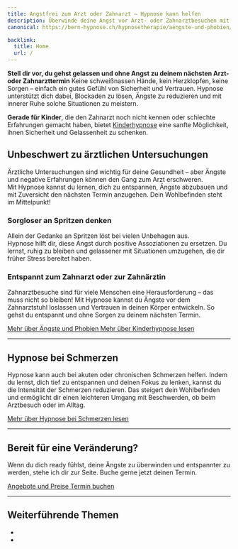 ```yaml
---
title: Angstfrei zum Arzt oder Zahnarzt – Hypnose kann helfen
description: Überwinde deine Angst vor Arzt- oder Zahnarztbesuchen mit professioneller Hypnosetherapie in Bern.
canonical: https://bern-hypnose.ch/hypnosetherapie/aengste-und-phobien/

backlink:
  title: Home
  url: /
---
```



**Stell dir vor, du gehst gelassen und ohne Angst zu deinem nächsten Arzt- oder Zahnarzttermin** Keine schweißnassen Hände, kein Herzklopfen, keine Sorgen – einfach ein gutes Gefühl von Sicherheit und Vertrauen. Hypnose unterstützt dich dabei, Blockaden zu lösen, Ängste zu reduzieren und mit innerer Ruhe solche Situationen zu meistern. 

**Gerade für Kinder**, die den Zahnarzt noch nicht kennen oder schlechte Erfahrungen gemacht haben, bietet <a href="hypnosetherapie/kinderhypnose/">Kinderhypnose</a> eine sanfte Möglichkeit, ihnen Sicherheit und Gelassenheit zu schenken. 

## Unbeschwert zu ärztlichen Untersuchungen
Ärztliche Untersuchungen sind wichtig für deine Gesundheit – aber Ängste und negative Erfahrungen können den Gang zum Arzt erschweren.  
Mit Hypnose kannst du lernen, dich zu entspannen, Ängste abzubauen und mit Zuversicht den nächsten Termin anzugehen. Dein Wohlbefinden steht im Mittelpunkt! 

### Sorgloser an Spritzen denken
Allein der Gedanke an Spritzen löst bei vielen Unbehagen aus.  
Hypnose hilft dir, diese Angst durch positive Assoziationen zu ersetzen. Du lernst, ruhig zu bleiben und gelassener mit Situationen umzugehen, die dir früher Stress bereitet haben. 

### Entspannt zum Zahnarzt oder zur Zahnärztin
Zahnarztbesuche sind für viele Menschen eine Herausforderung – das muss nicht so bleiben! Mit Hypnose kannst du Ängste vor dem Zahnarztstuhl loslassen und Vertrauen in deinen Körper entwickeln. So gehst du entspannt und ohne Sorgen zu deinem nächsten Termin. 

<div class="flex flex-wrap gap-4">
  <a 
    data-umami-event="Home – Button Kontakt" 
    href="/hypnosetherapie/aengste-und-phobien/" 
    class="inline-flex items-center justify-center px-6 py-3 text-base leading-tight font-bold text-red-600 bg-transparent border border-red-600 rounded-full transition hover:bg-red-500 hover:text-red-50 no-underline" 
    onclick="document.app.emitEvent('mouseDown', 'trigger-to-5');"
  >
    <span>Mehr über Ängste und Phobien</span>
  </a>
  <a 
    data-umami-event="Home – Button Kontakt" 
    href="/hypnosetherapie/kinderhypnose/" 
    class="inline-flex items-center justify-center px-6 py-3 text-base leading-tight font-bold text-red-600 bg-transparent border border-red-600 rounded-full transition hover:bg-red-500 hover:text-red-50 no-underline" 
    onclick="document.app.emitEvent('mouseDown', 'trigger-to-5');"
  >
    <span>Mehr über Kinderhypnose lesen</span>
  </a>
</div>


<hr class="border-gray-400" />

## Hypnose bei Schmerzen
Hypnose kann auch bei akuten oder chronischen Schmerzen helfen. Indem du lernst, dich tief zu entspannen und deinen Fokus zu lenken, kannst du die Intensität der Schmerzen reduzieren. Das steigert dein Wohlbefinden und ermöglicht dir einen leichteren Umgang mit Beschwerden, ob beim Arztbesuch oder im Alltag.

<div class="flex flex-wrap gap-4">
  <a 
    data-umami-event="Home – Button Kontakt" 
    href="/hypnosetherapie/aengste-und-phobien/" 
    class="inline-flex items-center justify-center px-6 py-3 text-base leading-tight font-bold text-red-600 bg-transparent border border-red-600 rounded-full transition hover:bg-red-500 hover:text-red-50 no-underline" 
    onclick="document.app.emitEvent('mouseDown', 'trigger-to-5');"
  >
    <span>Mehr über Hypnose bei Schmerzen lesen</span>
  </a>
</div>

<hr class="border-gray-400" />

## Bereit für eine Veränderung?
Wenn du dich ready fühlst, deine Ängste zu überwinden und entspannter zu werden, stehe ich dir zur Seite. Buche gerne jetzt deinen Termin.

<div class="flex flex-wrap gap-4">
  <a 
    data-umami-event="Landing – Button Kontakt" 
    href="/angebote/" 
    class="inline-flex items-center justify-center px-6 py-3 text-base leading-tight font-bold text-red-600 bg-transparent border border-red-600 rounded-full transition hover:bg-red-500 hover:text-red-50 no-underline" 
    onclick="document.app.emitEvent('mouseDown', 'trigger-to-5');"
  >
    <span>Angebote und Preise</span>
  </a>
  <a
    data-umami-event="Landing - Open Calendly"
    href="/termin/"
    class="inline-flex no-prose items-center justify-center px-6 py-3 text-base leading-tight font-bold text-white bg-red-600 border border-red-600 rounded-full transition hover:bg-red-500 hover:text-red-50 no-underline"
  >
    <span>Termin buchen</span>
  </a>
</div>

<hr class="border-gray-400" />

## Weiterführende Themen
<nav class="py-4 md:py-6">
  <ul class="grid grid-cols-2 gap-4 not-prose">
    <li>
      <Card
        href="/hypnosetherapie/aengste-und-phobien/"
        image={fearsImage}
        imageWidth="1456"
        imageWidths={[300, 400, 600]}
        imageSizes="(max-width: 640px) calc(100vw - 40px), (max-width: 768px) calc(50vw - 56px), 352px"
        title="Ängste und Phobien mit Hypnose überwinden"
      />
    </li>
    <li>
      <Card
        href="/hypnosetherapie/schmerzen/"
        image={painImage}
        imageWidth="1456"
        imageWidths={[300, 400, 600]}
        imageSizes="(max-width: 640px) calc(100vw - 40px), (max-width: 768px) calc(50vw - 56px), 352px"
        title="Schmerzen mit Hypnose behandeln"
      />
    </li>
  </ul>
</nav>


